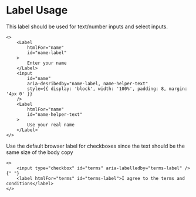 # Label Usage

This label should be used for text/number inputs and select inputs. 

```tsx
<>
    <Label 
        htmlFor="name" 
        id="name-label"
    >
        Enter your name
    </Label>
    <input 
        id="name" 
        aria-desribedby="name-label, name-helper-text" 
        style={{ display: 'block', width: '100%', padding: 8, margin: '4px 0' }} 
    />
    <Label 
        htmlFor="name" 
        id="name-helper-text"
    >
        Use your real name
    </Label>
</>
```

Use the default browser label for checkboxes since the text should be the same size of the body copy

```tsx
<>
    <input type="checkbox" id="terms" aria-labelledby="terms-label" />{" "}
    <label htmlFor="terms" id="terms-label">I agree to the terms and conditions</label>
</>
```